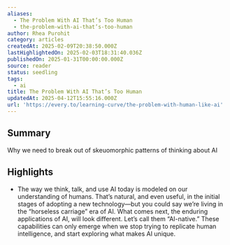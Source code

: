 ```yaml
---
aliases:
  - The Problem With AI That’s Too Human
  - the-problem-with-ai-that’s-too-human
author: Rhea Purohit
category: articles
createdAt: 2025-02-09T20:38:50.000Z
lastHighlightedOn: 2025-02-03T18:31:40.036Z
publishedOn: 2025-01-31T00:00:00.000Z
source: reader
status: seedling
tags:
  - ai
title: The Problem With AI That’s Too Human
updatedAt: 2025-04-12T15:55:16.000Z
url: 'https://every.to/learning-curve/the-problem-with-human-like-ai'
---
```

## Summary

Why we need to break out of skeuomorphic patterns of thinking about AI

## Highlights

- The way we think, talk, and use AI today is modeled on our understanding of humans. That’s natural, and even useful, in the initial stages of adopting a new technology—but you could say we’re living in the “horseless carriage” era of AI. What comes next, the enduring applications of AI, will look different. Let’s call them “AI-native.” These capabilities can only emerge when we stop trying to replicate human intelligence, and start exploring what makes AI unique.
